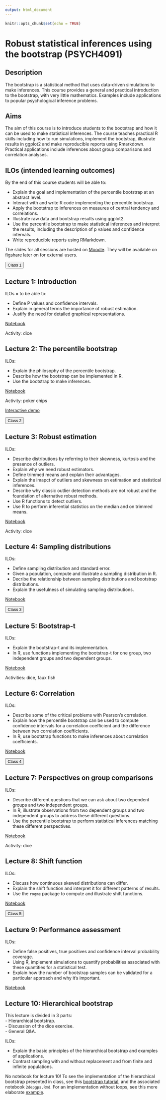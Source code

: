 ```yaml
---
output: html_document
---
```


```r
knitr::opts_chunk$set(echo = TRUE)
```

# Robust statistical inferences using the bootstrap (PSYCH4091)

## Description

The bootstrap is a statistical method that uses data-driven simulations to make inferences.
This course provides a general and practical introduction to the bootstrap, with very little mathematics.
Examples include applications to popular psychological inference problems.

## Aims

The aim of this course is to introduce students to the bootstrap and how it can be used to make statistical inferences.
The course teaches practical R skills including how to run simulations, implement the bootstrap, illustrate results in ggplot2 and make reproducible reports using Rmarkdown. Practical applications include inferences about group comparisons and correlation analyses.

## ILOs (intended learning outcomes)

By the end of this course students will be able to:

-	Explain the goal and implementation of the percentile bootstrap at an abstract level.
-	Interact with and write R code implementing the percentile bootstrap.
-	Apply the bootstrap to inferences on measures of central tendency and correlations.
-	Illustrate raw data and bootstrap results using ggplot2.
-	Use the percentile bootstrap to make statistical inferences and interpret the results, including the description of p values and confidence intervals.
-	Write reproducible reports using RMarkdown.

The slides for all sessions are hosted on [Moodle](https://moodle.gla.ac.uk/login/index.php). They will be available on [figshare]() later on for external users.

<button type="button" class="btn btn-success btn-lg btn-block font-weight-bold">Class 1</button>

## Lecture 1: Introduction

ILOs = to be able to:  

- Define P values and confidence intervals.  
- Explain in general terms the importance of robust estimation.  
- Justify the need for detailed graphical representations.

[Notebook](nb1.html)  

Activity: dice  

## Lecture 2: The percentile bootstrap

ILOs: 

- Explain the philosophy of the percentile bootstrap.  
- Describe how the bootstrap can be implemented in R.  
- Use the bootstrap to make inferences.

[Notebook](nb2.html)

Activity: poker chips

[Interactive demo](https://seeing-theory.brown.edu/frequentist-inference/index.html#section2)

<button type="button" class="btn btn-success btn-lg btn-block font-weight-bold">Class 2</button>

## Lecture 3: Robust estimation

ILOs: 

- Describe distributions by referring to their skewness, kurtosis and the presence of outliers.  
- Explain why we need robust estimators.  
- Define trimmed means and explain their advantages.  
- Explain the imapct of outliers and skewness on estimation and statistical inferences.  
- Describe why classic outlier detection methods are not robust and the foundation of alternative robust methods.  
- Use R functions to detect outliers.  
- Use R to perform inferential statistics on the median and on trimmed means.

[Notebook](nb3.html)

Activity: dice

## Lecture 4: Sampling distributions

ILOs: 

- Define sampling distribution and standard error.  
- Given a population, compute and illustrate a sampling distribution in R.  
- Decribe the relationship between sampling distributions and bootstrap distributions.  
- Explain the usefulness of simulating sampling distributions.

[Notebook](nb4.html)

<button type="button" class="btn btn-success btn-lg btn-block font-weight-bold">Class 3</button>

## Lecture 5: Bootstrap-t

ILOs:  

- Explain the bootstrap-t and its implementation.  
- In R, use functions implementing the bootstrap-t for one group, two independent groups and two dependent groups.  

[Notebook](nb5.html)

Activities: dice, faux fish

## Lecture 6: Correlation

ILOs: 

- Describe some of the critical problems with Pearson's correlation.  
- Explain how the percentile bootstrap can be used to compute confidence intervals for a correlation coefficient and the difference between two correlation coefficients.  
- In R, use bootstrap functions to make inferences about correlation coefficients.  

[Notebook](nb6.html)

<button type="button" class="btn btn-success btn-lg btn-block font-weight-bold">Class 4</button>

## Lecture 7: Perspectives on group comparisons

ILOs:  

- Describe different questions that we can ask about two dependent groups and two independent groups.  
- In R, illustrate observations from two dependent groups and two independent groups to address these different questions.  
- Use the percentile bootstrap to perform statistical inferences matching these different perspectives.

[Notebook](nb7.html)

Activity: dice

## Lecture 8: Shift function

ILOs:

- Discuss how continuous skewed distributions can differ.  
- Explain the shift function and interpret it for different patterns of results.  
- Use the `rogme` package to compute and illustrate shift functions.

[Notebook](nb8.html)

<button type="button" class="btn btn-success btn-lg btn-block font-weight-bold">Class 5</button>

## Lecture 9: Performance assessment

ILOs: 

- Define false positives, true positives and confidence interval probability coverage.  
- Using R, implement simulations to quantify probabilities associated with these quantities for a statistical test.
- Explain how the number of bootstrap samples can be validated for a particular approach and why it's important.

[Notebook](nb9.html)

## Lecture 10: Hierarchical bootstrap

This lecture is divided in 3 parts:  
- Hierarchical bootstrap.  
- Discussion of the dice exercise.  
- General Q&A.

ILOs: 

- Explain the basic principles of the hierarchical bootstrap and examples of applications.  
- Contrast sampling with and without replacement and from finite and infinite populations.  

No notebook for lecture 10! To see the implementation of the hierarchical bootstrap presented in class, see this [bootstrap tutorial](https://psyarxiv.com/h8ft7/), and the associated notebook `2depgps.Rmd`. For an implementation without loops, see this more elaborate [example](https://www.r-bloggers.com/resampling-hierarchically-structured-data-recursively/). 


